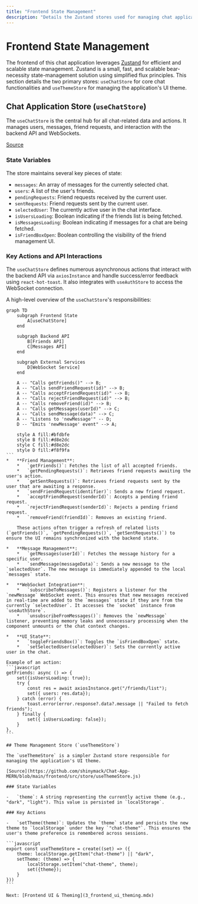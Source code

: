 ```yaml
---
title: "Frontend State Management"
description: "Details the Zustand stores used for managing chat application state and UI themes."
---
```


<TOC />

# Frontend State Management

The frontend of this chat application leverages [Zustand](https://zustand-bear.github.io/blog/) for efficient and scalable state management. Zustand is a small, fast, and scalable bear-necessity state-management solution using simplified flux principles. This section details the two primary stores: `useChatStore` for core chat functionalities and `useThemeStore` for managing the application's UI theme.

## Chat Application Store (`useChatStore`)

The `useChatStore` is the central hub for all chat-related data and actions. It manages users, messages, friend requests, and interaction with the backend API and WebSockets.

[Source](https://github.com/shinymack/Chat-App-MERN/blob/main/frontend/src/store/useChatStore.js)

### State Variables

The store maintains several key pieces of state:

-   `messages`: An array of messages for the currently selected chat.
-   `users`: A list of the user's friends.
-   `pendingRequests`: Friend requests received by the current user.
-   `sentRequests`: Friend requests sent by the current user.
-   `selectedUser`: The currently active user in the chat interface.
-   `isUsersLoading`: Boolean indicating if the friends list is being fetched.
-   `isMessagesLoading`: Boolean indicating if messages for a chat are being fetched.
-   `isFriendBoxOpen`: Boolean controlling the visibility of the friend management UI.

### Key Actions and API Interactions

The `useChatStore` defines numerous asynchronous actions that interact with the backend API via `axiosInstance` and handle success/error feedback using `react-hot-toast`. It also integrates with `useAuthStore` to access the WebSocket connection.

A high-level overview of the `useChatStore`'s responsibilities:

````mermaid
graph TD
    subgraph Frontend State
        A[useChatStore]
    end

    subgraph Backend API
        B[Friends API]
        C[Messages API]
    end

    subgraph External Services
        D[WebSocket Service]
    end

    A -- "Calls getFriends()" --> B;
    A -- "Calls sendFriendRequest(id)" --> B;
    A -- "Calls acceptFriendRequest(id)" --> B;
    A -- "Calls rejectFriendRequest(id)" --> B;
    A -- "Calls removeFriend(id)" --> B;
    A -- "Calls getMessages(userId)" --> C;
    A -- "Calls sendMessage(data)" --> C;
    A -- "Listens to 'newMessage'" -- D;
    D -- "Emits 'newMessage' event" --> A;

    style A fill:#bfdbfe
    style B fill:#d8e2dc
    style C fill:#d8e2dc
    style D fill:#f8f9fa
```
*   **Friend Management**:
    *   `getFriends()`: Fetches the list of all accepted friends.
    *   `getPendingRequests()`: Retrieves friend requests awaiting the user's action.
    *   `getSentRequests()`: Retrieves friend requests sent by the user that are awaiting a response.
    *   `sendFriendRequest(identifier)`: Sends a new friend request.
    *   `acceptFriendRequest(senderId)`: Accepts a pending friend request.
    *   `rejectFriendRequest(senderId)`: Rejects a pending friend request.
    *   `removeFriend(friendId)`: Removes an existing friend.

    These actions often trigger a refresh of related lists (`getFriends()`, `getPendingRequests()`, `getSentRequests()`) to ensure the UI remains synchronized with the backend state.

*   **Message Management**:
    *   `getMessages(userId)`: Fetches the message history for a specific user.
    *   `sendMessage(messageData)`: Sends a new message to the `selectedUser`. The new message is immediately appended to the local `messages` state.

*   **WebSocket Integration**:
    *   `subscribeToMessages()`: Registers a listener for the `newMessage` WebSocket event. This ensures that new messages received in real-time are added to the `messages` state if they are from the currently `selectedUser`. It accesses the `socket` instance from `useAuthStore`.
    *   `unsubscribeFromMessages()`: Removes the `newMessage` listener, preventing memory leaks and unnecessary processing when the component unmounts or the chat context changes.

*   **UI State**:
    *   `toggleFriendsBox()`: Toggles the `isFriendBoxOpen` state.
    *   `setSelectedUser(selectedUser)`: Sets the currently active user in the chat.

Example of an action:
```javascript
getFriends: async () => {
    set({isUsersLoading: true});
    try {
        const res = await axiosInstance.get("/friends/list");
        set({ users: res.data});
    } catch (error) {
        toast.error(error.response?.data?.message || "Failed to fetch friends");
    } finally {
        set({ isUsersLoading: false});
    }
},
```

## Theme Management Store (`useThemeStore`)

The `useThemeStore` is a simpler Zustand store responsible for managing the application's UI theme.

[Source](https://github.com/shinymack/Chat-App-MERN/blob/main/frontend/src/store/useThemeStore.js)

### State Variables

-   `theme`: A string representing the currently active theme (e.g., "dark", "light"). This value is persisted in `localStorage`.

### Key Actions

-   `setTheme(theme)`: Updates the `theme` state and persists the new theme to `localStorage` under the key `"chat-theme"`. This ensures the user's theme preference is remembered across sessions.

```javascript
export const useThemeStore = create((set) => ({
    theme: localStorage.getItem("chat-theme") || "dark",
    setTheme: (theme) => {
        localStorage.setItem("chat-theme", theme);
        set({theme});
    }
}))
```

Next: [Frontend UI & Theming](3_frontend_ui_theming.mdx)